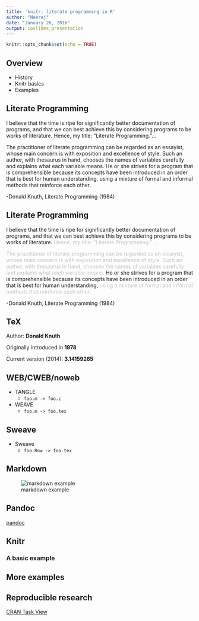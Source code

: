 ---
title: 'knitr: literate programming in R'
author: "Neeraj"
date: "January 28, 2016"
output: ioslides_presentation
---

```{r setup, include=FALSE}
knitr::opts_chunk$set(echo = TRUE)
```

## Overview

* History
* Knitr basics
* Examples

## Literate Programming

I believe that the time is ripe for significantly better documentation of programs, and that we can best achieve this by considering programs to be works of literature. Hence, my title: "Literate Programming."...

The practitioner of literate programming can be regarded as an essayist, whose main concern is with exposition and excellence of style. Such an author, with thesaurus in hand, chooses the names of variables carefully and explains what each variable means. He or she strives for a program that is comprehensible because its concepts have been introduced in an order that is best for human understanding, using a mixture of formal and informal methods that reinforce each other.

-Donald Knuth, Literate Programming (1984)

## Literate Programming

I believe that the time is ripe for significantly better documentation of programs, and that we can best achieve this by considering programs to be works of literature. <span style="opacity:0.25">Hence, my title: "Literate Programming." ...</span>



<span style="opacity:0.25">The practitioner of literate programming can be regarded as an essayist, whose main concern is with exposition and excellence of style. Such an author, with thesaurus in hand, chooses the names of variables carefully and explains what each variable means. </span> He or she strives for a program that is comprehensible because its concepts have been introduced in an order that is best for human understanding, <span style="opacity:0.25"> using a mixture of formal and informal methods that reinforce each other. </span>

-Donald Knuth, Literate Programming (1984)

## TeX

Author: **Donald Knuth**

Originally introduced in **1978**

Current version (2014): **3.14159265**


## WEB/CWEB/noweb

- TANGLE
  - `foo.m -> foo.c`
- WEAVE
  - `foo.m -> foo.tex`
  
## Sweave

- Sweave
  - `foo.Rnw -> foo.tex`


## Markdown
![markdown example](http://cdn.macreview.com/wp-content/uploads/2013/02/Markdown-Pro-scr1.jpg)

## Pandoc

[pandoc](http://cache.preserve.io/rcwzwc0s/assets/3ec3be049db301203fc6338efbcb0ef4.png)

## Knitr

### A basic example

## More examples

## Reproducible research

[CRAN Task View](https://cran.r-project.org/web/views/ReproducibleResearch.html)

